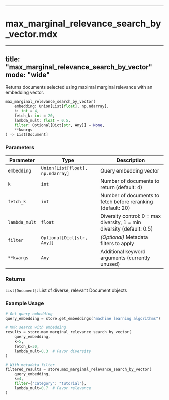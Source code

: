 
---

# max_marginal_relevance_search_by_vector.mdx

---
title: "max_marginal_relevance_search_by_vector"
mode: "wide"
---

Returns documents selected using maximal marginal relevance with an embedding vector.

```python
max_marginal_relevance_search_by_vector(
    embedding: Union[List[float], np.ndarray],
    k: int = 4,
    fetch_k: int = 20,
    lambda_mult: float = 0.5,
    filter: Optional[Dict[str, Any]] = None,
    **kwargs
) -> List[Document]
```

### Parameters

| Parameter | Type | Description |
|-----------|------|-------------|
| `embedding` | `Union[List[float], np.ndarray]` | Query embedding vector |
| `k` | `int` | Number of documents to return (default: 4) |
| `fetch_k` | `int` | Number of documents to fetch before reranking (default: 20) |
| `lambda_mult` | `float` | Diversity control: 0 = max diversity, 1 = min diversity (default: 0.5) |
| `filter` | `Optional[Dict[str, Any]]` | _(Optional)_ Metadata filters to apply |
| `**kwargs` | `Any` | Additional keyword arguments (currently unused) |

### Returns

`List[Document]`: List of diverse, relevant Document objects

### Example Usage

```python
# Get query embedding
query_embedding = store.get_embeddings("machine learning algorithms")

# MMR search with embedding
results = store.max_marginal_relevance_search_by_vector(
    query_embedding,
    k=5,
    fetch_k=30,
    lambda_mult=0.3  # Favor diversity
)

# With metadata filter
filtered_results = store.max_marginal_relevance_search_by_vector(
    query_embedding,
    k=4,
    filter={"category": "tutorial"},
    lambda_mult=0.7  # Favor relevance
)
```
